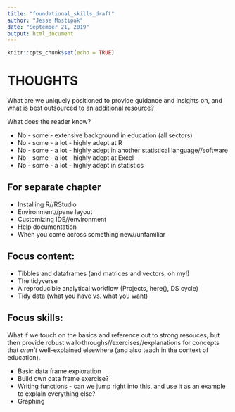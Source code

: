 ```yaml
---
title: "foundational_skills_draft"
author: "Jesse Mostipak"
date: "September 21, 2019"
output: html_document
---
```


```r
knitr::opts_chunk$set(echo = TRUE)
```

# THOUGHTS
What are we uniquely positioned to provide guidance and insights on, and what is 
best outsourced to an additional resource?   

What does the reader know?  

* No - some - extensive background in education (all sectors)
* No - some - a lot - highly adept at R
* No - some - a lot - highly adept in another statistical language//software  
* No - some - a lot - highly adept at Excel 
* No - some - a lot - highly adept in statistics  

## For separate chapter

* Installing R//RStudio
* Environment//pane layout
* Customizing IDE//environment
* Help documentation
* When you come across something new//unfamiliar

## Focus content:

* Tibbles and dataframes (and matrices and vectors, oh my!)
* The tidyverse
* A reproducible analytical workflow (Projects, here(), DS cycle)
* Tidy data (what you have vs. what you want)

## Focus skills:

What if we touch on the basics and reference out to strong resouces, but then 
provide robust walk-throughs//exercises//explanations for concepts that _aren't_ 
well-explained elsewhere (and also teach in the context of education).

* Basic data frame exploration
* Build own data frame exercise?
* Writing functions - can we jump right into this, and use it as an example to 
explain everything else?
* Graphing

